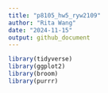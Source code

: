```yaml
---
title: "p8105_hw5_ryw2109"
author: "Rita Wang"
date: "2024-11-15"
output: github_document
---
```


```r
library(tidyverse)
library(ggplot2)
library(broom)
library(purrr)
```

```r

```

```r

```

```r

```